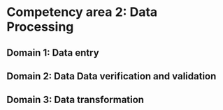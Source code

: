 # Competency area 2: Data Processing

## Domain 1: Data entry

## Domain 2: Data Data verification and validation

## Domain 3: Data transformation

